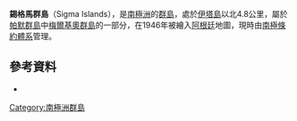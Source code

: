 {{Coord|64|16|S|62|55|W||display=title}}

'''錫格馬群島'''（Sigma Islands），是[[南極洲|南極洲]]的[[群島|群島]]，處於[[伊塔島|伊塔島]]以北4.8公里，屬於[[帕默群島|帕默群島]]中[[梅爾基奧群島|梅爾基奧群島]]的一部分，在1946年被繪入[[阿根廷|阿根廷]]地圖，現時由[[南極條約體系|南極條約體系]]管理。

==參考資料==
*{{usgs-gazetteer}}

{{Antarctica-geo-stub}}
[[Category:南極洲群島|Category:南極洲群島]]